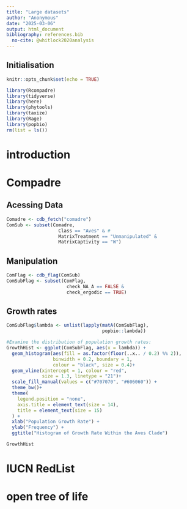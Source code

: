 ```yaml
---
title: "Large datasets"
author: "Anonymous"
date: "2025-03-06"
output: html_document
bibliography: references.bib
  no-cite: @whitlock2020analysis
---
```


## Initialisation

```r
knitr::opts_chunk$set(echo = TRUE)
```

```r
library(Rcompadre)
library(tidyverse)
library(here)
library(phytools)
library(taxize)
library(Rage)
library(popbio)
rm(list = ls())
```

# introduction

# Compadre

## Acessing Data

```r
Comadre <- cdb_fetch("comadre")
ComSub <- subset(Comadre,
                   Class == "Aves" & #
                   MatrixTreatment == "Unmanipulated" &
                   MatrixCaptivity == "W") 
```

## Manipulation

```r
ComFlag <- cdb_flag(ComSub)
ComSubFlag <- subset(ComFlag,
                      check_NA_A == FALSE &
                      check_ergodic == TRUE)
```

## Growth rates

```r
ComSubFlag$lambda <- unlist(lapply(matA(ComSubFlag), 
                                   popbio::lambda))

#Examine the distribution of population growth rates:
GrowthHist <- ggplot(ComSubFlag, aes(x = lambda)) +
  geom_histogram(aes(fill = as.factor(floor(..x.. / 0.2) %% 2)),
                 binwidth = 0.2, boundary = 1, 
                 colour = "black", size = 0.4)+
  geom_vline(xintercept = 1, colour = "red", 
             size = 1.3, linetype = "21")+
  scale_fill_manual(values = c("#707070", "#606060")) +
  theme_bw()+
  theme(
    legend.position = "none",
    axis.title = element_text(size = 14),
    title = element_text(size = 15)
  ) +
  xlab("Population Growth Rate") +
  ylab("Frequency") +
  ggtitle("Histogram of Growth Rate Within the Aves Clade")

GrowthHist
```

# IUCN RedList

# open tree of life

# 
